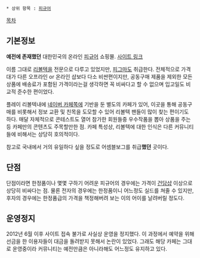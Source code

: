  * 상위 항목 : [[피규어]]

[[목차]]
== 기본정보 ==
'''예전에 존재했던''' 대한민국의 온라인 [[피규어]] 쇼핑몰. [http://www.revoltech.co.kr/ 사이트 링크]

이름 그대로 [[리볼텍]]을 전문으로 다루고 있었지만, [[피그마]]도 취급한다. 전체적으로 가격대가 다른 오프라인 or 온라인 샵보다 다소 비싼편이지만, 공동구매 제품을 제외한 모든 상품에 배송료가 포함된 가격이라는걸 생각하면 꼭 비싸다고 할 수 없으며 입고일도 비교적 준수한 편이었다.

플레이 리볼텍내에 [[네이버 카페]]쪽에 기반을 둔 별도의 카페가 있어, 이곳을 통해 공동구매를 비롯해서 정보 교환 및 친목을 도모할 수 있어 리볼텍 팬들이 많이 찾는 편이기도 하다. 매달 자체적으로 콘테스트도 열어 참가한 회원들중 우수작품을 뽑아 상품을 주는등 카페만의 콘텐츠도 주목할만한 점. 카페 특성상, 리볼텍에 대한 인식은 다른 커뮤니티들에 비해서는 상당히 호의적이다.

참고로 국내에서 거의 유일하다 싶을 정도로 어셈블보그를 취급'''했던''' 곳이다.

== 단점 ==
단점이라면 한정품이나 몇몇 구하기 어려운 피규어의 경우에는 가격이 [[건담샵]] 이상으로 상당히 비싸다는 점. 물론 전자의 경우에는 한정품이니 어느정도 실드를 쳐줄 수 있지만, 후자의 경우에는 한정품급의 가격을 책정해버려 보는 이의 어이를 날려버릴 정도다.   

== 운영정지 == 
2012년 6월 이후 사이트 접속 불가로 사실상 운영을 정지했다. 이 과정에서 예약을 위해 선금을 한 이용자들이 대금을 돌려받지 못해서 논란이 있었다. 그래도 해당 카페는 그대로 운영중이라 커뮤니티는 예전만큼은 아니라해도 어느정도 유지하고 있다.
